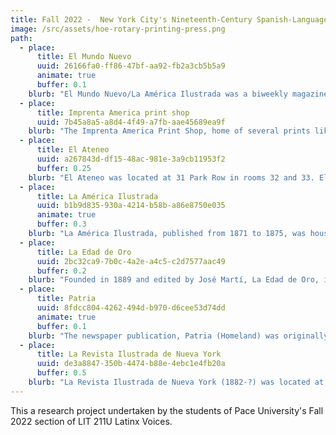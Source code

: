 ```yaml
---
title: Fall 2022 -  New York City's Nineteenth-Century Spanish-Language Press
image: /src/assets/hoe-rotary-printing-press.png
path:
  - place:
      title: El Mundo Nuevo
      uuid: 26166fa0-ff86-47bf-aa92-fb2a3cb5b5a9
      animate: true
      buffer: 0.1
    blurb: "El Mundo Nuevo/La América Ilustrada was a biweekly magazine published in New York between 1871-1875. It initially started in the offices of Mr. and Mrs. Frank Leslie on Pearl Street. The magazine included eye-catching illustrations, which the Leslie organization prioritized but worked to stay away for its tendency toward sensationalism. An excerpt from the reading states, “El Mundo Nuevo/La América Ilustrada turned into a marketable commodity for a designated segment of the middle-class readership”(187). The magazine had certain identities that it encouraged its readers to align themselves with one being “residents or citizens of the United States who took pride in their cultural Hispanism” or as “elite Spanish Americans” (187). The “midwife” of El Mundo Nuevo's birth was Enrique Piñeyro, who was the magazine editor. He was a Cuban refugee who came to the U.S at the beginning of the Ten Years’ War in 1868. Pineyro had great aspirations for the magazine, which he structured into a “illustrated encyclopedia” including things like “belletristic essays, serialized novels, descriptive and scientific engravings, poetry, and digested important international and local news” (188). Piñeyro’s initial editorial promise to the magazine was “an essentially artistic and literary publication, original and American”(188).\n\nThere is only 6 different libraries that has existing copies of El Mundo Nuevo.\n• New York Public Library System\n• Newberry Library (in Chicago)\n• Dallas Theological Seminary\n• University of Texas Libraries\n• The Claremont Colleges\n• University of California, NRLF\n\nPhoto credits:\nNewberry Library\nGoogle Earth,\n[https://earth.google.com/web/@40.71409601,-74.00241183,5.64091721a,399.90611393d,35y,11.63163453h,0t,0r/data=CjYSNBIgY2NjOGJhYWVhYjg5MTFlODg4N2U3MWQ2MDFiMTRkNzUiEHJ1bXNleV93aGVyZV8xMDE](https://earth.google.com/web/@40.71409601,-74.00241183,5.64091721a,399.90611393d,35y,11.63163453h,0t,0r/data=CjYSNBIgY2NjOGJhYWVhYjg5MTFlODg4N2U3MWQ2MDFiMTRkNzUiEHJ1bXNleV93aGVyZV8xMDE)\nHistorical Maps Around the World: New York 1852,\n[https://earth.google.com/web/@40.71409601,-74.00241183,5.64091721a,399.90611393d,35y,11.63163453h,0t,0r/data=CjYSNBIgY2NjOGJhYWVhYjg5MTFlODg4N2U3MWQ2MDFiMTRkNzUiEHJ1bXNleV93aGVyZV8xMDE](https://earth.google.com/web/@40.71409601,-74.00241183,5.64091721a,399.90611393d,35y,11.63163453h,0t,0r/data=CjYSNBIgY2NjOGJhYWVhYjg5MTFlODg4N2U3MWQ2MDFiMTRkNzUiEHJ1bXNleV93aGVyZV8xMDE)\nOldNYC,\n[https://www.oldnyc.org/#718561f-a](https://www.oldnyc.org/#718561f-a)\n\n\nWork Cited:\nSilva Gruesz, Kirsten. “Brave Mundo Nuevo: The Marketing of Transnational Spanish Culture.” Ambassadors of Culture The Transamerican Origins of Latino Writing, Princeton University Press, 2002, pp.186-196.\nWorldCat,\_[https://www.worldcat.org/title/mundo-nuevo/oclc/7513527\\&referer=brief\\_results](https://www.worldcat.org/title/mundo-nuevo/oclc/7513527\\&referer=brief_results)\n"
  - place:
      title: Imprenta America print shop
      uuid: 7b45a8a5-a8d4-4f49-a7fb-aae45689ea9f
    blurb: "The Imprenta America Print Shop, home of several prints like\_El Porvenir, Borinquen, and La Patria, aided largely in creating a voice for many during the Cuban revolution. While today there isn't much to see, with an obscure towing company taking its place and leaving behind years of history, the Cuban Revolutionary Party wouldn't have found their voice without this incredible print shop..\_\n"
  - place:
      title: El Ateneo
      uuid: a267843d-df15-48ac-981e-3a9cb11953f2
      buffer: 0.25
    blurb: "El Ateneo was located at 31 Park Row in rooms 32 and 33. El Ateneo was published in newspaper format and focused on literature, commentary, and illustrations. It’s ideological stance was to form pan hispanism and hemispheric integration. El Ateneo appealed to American manufacturers in order to advertise to the Spanish speaking community. According to Nicolás Kanellos’s A Brief History of Hispanic Periodicals in the United States, publications like El Ateneo “placed hispanic immigrant communities in the United States on the international cultural map” (64). It was a place that had a designated space just for essayists, fiction writers and poets all from Spanish America and the United States. El Ateneo informed the people and institutes of Spanish American countries of the United States educational, scientific and agricultural advances so that these countries could follow them in order to form a path of success. It is important to note though that it still remained connected to its cultural accomplishments of the Hispanic community.\_\_\L\_ \_ \_ \_ \_ \_ \_ \_ \_ \_ \_ \_ \_ \_ \_ \_ \_ \_ \_ \_ \_ \_ \_ \_ \_ \_ \_ \_ \_ \_ \_ \_ \n\nWorks Cited\n\nKanellos, Nicolás, and Helvetia Martell. Hispanic Periodicals in the United States, Origins to 1960 : A Brief History and Comprehensive Bibliography. Arte Público Press, 2000.\n\nPhotos:\_ \_ \_ \_ \_ \_ \_ \_ \_ \_ \_ \_ \_ \_ \_ \_ \_ \_ \_ \_ \_ \_ \_ \_ \_ \_ \_ \_ \_ \_ \_ \_ \_ \_ \_ \_ \_\_[https://books.google.com/books?id=nZMxAQAAMAAJ\\&printsec=frontcover\\&source=gbs\\_ge\\_summary\\_r\\&cad=0#v=onepage\\&q\\&f=false](https://books.google.com/books?id=nZMxAQAAMAAJ\\&printsec=frontcover\\&source=gbs_ge_summary_r\\&cad=0#v=onepage\\&q\\&f=false)\_ \_ \_ \_ \_ \_ \_ \_ \_ \_ \_ \_ \_ \_ \_ \_ \_ \_ \_ \_ \_ \_ \_ \_ \_ \_ \_ \_ \_ \_ \_ \_ \_ \_ \_ \_ \_ \_ \_\_[https://www.nyc-architecture.com/SCC/SCC012.htm](https://www.nyc-architecture.com/SCC/SCC012.htm)\n"
  - place:
      title: La América Ilustrada
      uuid: b1b9d835-930a-4214-b58b-a86e8750e035
      animate: true
      buffer: 0.3
    blurb: "La América Ilustrada, published from 1871 to 1875, was housed in 41 Park Row, Rooms 22, 23, and 30. La América Ilustrada is often talked about in conjunction with El Mundo Nuevo as the two newspapers merged. They had many of the same authors and editors like Colombian poet Rafael Pombo and Puerto Rican educator Eugenio Maria de Hostos, who aimed to educate and advocate for Latino communities (like Cubanindependence from Spain during the Ten Year’s war). In fact, “at the height of its influence, the paper helped direct U.S. policy toward Cuba during the Ten Years War by publicizing the ‘martyrdom’ of poet Juan Clemente Zenea, who had been ambushed and imprisoned while on his way from New York to Cuba on a diplomatic peace mission” (Gruesz 162). La América Ilustrada, along with El Mundo Nuevo, consisted of two main editors, Enrique Piñeyro and Juan de Armas. Piñeyro was a Cuban literate and activist who took part in the Antillean pro independence organization, the Junta Central Republicana de Cuba y Puerto Rico, and took over the editorship of La Revolucion de Cuba. Juan de Armas, born in 1842, was involved in other publications in the United States such as “La Aurora,” La America, and soon his own publication, El Ateneo. Other contributing writers to La America Ilustrada include Rafael Pumbo and Isabel Prieto. Rafael Pumbo was a successor and biweekly writer. Born in 1833 to an elite family, Pumbo grew up to be a Colombian poet, diplomat, and editor who resided in New York and Washington for two decades before returning to Colombia in 1872. Isabel Prieto started off as an anonymous writer under the name “I.A.P” where she would publish poems in response to the misogynistic writings published by the male dominated publication companies. She soon made herself known in a piece in El Mundo Nuevo and continued her publishings from then on. 41 Park Row was the site of an Old Brick Church called the \"Brick Presbyterian Church\" in the late 1700s, which John McComb Sr built. Once the church moved uptown, the New York Times co-founder Edward B. Wesley bought part of the building for their publication site. The building was reconstructed into an even bigger building that is now 13 stories tall. It is described as \"New York's loftiest and most beautiful building,\" according to the New York Times. Pace University has owned the building since 1951 till now. 41 Park Row was designated to be considered as a New York City landmark in 1999. 41 Park Row used to house the Pace University bookstore and gym in 2017 and 2019. The building is now converted into an art gallery, classrooms, and offices. Pace University has owned the building for over 70 years now.\n\_ \_ \_ \_ \_\_\n\nWorks Cited\nDunlap, David W. “150th Anniversary: 1851-2001; Six Buildings That Share One Story”. The\nNew York Times. November 14, 2001.\n[https://www.nytimes.com/2001/11/14/news/150th-anniversary-1851-2001-six-buildings-t](https://www.nytimes.com/2001/11/14/news/150th-anniversary-1851-2001-six-buildings-t)\nhat-share-one-story.html\n\nGruesz, Kirsten Silva. “The Deep Roots of Our America: Two New Worlds, and Their\nResistors.” Ambassadors of Culture: The Transamerican Origins of Latino Writing, vol.\n44, Princeton University Press, 2002, pp. 161–204. JSTOR,\_[https://doi.org/10.2307/j.ctv173f24b.9](https://doi.org/10.2307/j.ctv173f24b.9). Accessed 15 Oct. 2022.\n\nTorres-Cuevas, Eduardo. “La Guerra de los Diez Años en los fondos de Colección Cubana de la\nBiblioteca Nacional de Cuba José Martí: acervo imprescindible para la historia de\nCuba.” Revista de la Biblioteca Nacional de Cuba José Martí, vol. 1, 2018, pp. 11-12.\n[https://ufdcimages.uflib.ufl.edu/AA/00/06/82/07/00165/REVISTA%20BNCJM%202-2018%20TOMO%20II.pdf](https://ufdcimages.uflib.ufl.edu/AA/00/06/82/07/00165/REVISTA%20BNCJM%202-2018%20TOMO%20II.pdf)\n"
  - place:
      title: La Edad de Oro
      uuid: 2bc32ca9-7b0c-4a2e-a4c5-c2d7577aac49
      buffer: 0.2
    blurb: "Founded in 1889 and edited by José Martí, La Edad de Oro, is a publication dedicated to educating and entertaining “los niño de América.” Meaning “The Golden Age”, La Edad de Oro provided poems, essays, and other written words to the children of America. The monthly magazine lasted four months, which translates to four issues. It was located at 77 William Street, though this location no longer exists as it was replaced by the headquarters of Goldman Sachs, an investment bank.\nThe first edition was published in July of 1889 and contains a dedication and farewell section as well as two poems, two stories, and three essays. Each issue contained poems, stories, and essays that displayed Martí’s idealism and the importance he placed on educating the youth. “The purpose of La Edad de Oro,” Martí wrote, “is for children in the Americas to know how people lived before, how we live today, in America, and in other lands as well” ([http://cubanthinkers.domains.uflib.ufl.edu/la-edad-de-oro-1889/](http://cubanthinkers.domains.uflib.ufl.edu/la-edad-de-oro-1889/)). Martí wanted to close the divide between different races and socioeconomic statuses by teaching compassion to children through this magazine. For example, there is a poem in the publication called “Los Zapaticos de Rosa” where two children of different socioeconomic status meet on a beach. One child is barefoot meanwhile the other wears little red shoes and it ends with the rich child giving her shoes to the other child. This poem showcases the divide between classes and encourages children to lessen the division by having compassion for those less fortunate.\nLa Edad de Oro lasted only 4 issues due to conflicting views between Jose Martí and another editor, A. Dacosta Gomez. Gomez believed children should be taught to fear a single god, while Martí believed that gods were not based in reality and instead were the “poetry of imagination” (“La Edad De Oro”). in teaching children to fear God, Martí believed he would be lying to his readers, thus the end of La Edad de Oro came.\nDistributed in Cuba, U.S., Spain, and Venezuela, La Edad de Oro is still distributed and a part of many children’s curriculum to this day. The impact of this publication is great, and it deserves more recognition and coverage. Most information on the magazine exists in Spanish, making these grand ideas inaccessible to non-Spanish speakers. The first issue and volume is available in its entirety on the website, Gutenberg.com. Copies of the publication are also available at Fordham Library, Columbia Library, and the Public Library of Suffolk County. Some\_scholarly articles or chapters in books that have been written about La Edad de Oro are\_Hispania by Fernando G. Campoamor and Revista Hispánica Moderna by Herminio Almendros. These scholarly articles were written in Spanish in the 20th Century and mainly talk about Martí's vision for children literature based on translations. It's available to purchase on various websites listed as used and the price ranges from $7.99 to $19.99. However, making La Edad de Oro more accessible to non-Spanish speaking American children should be a priority in this field.\n\nWorks Cited:\nPicture:\_[https://images.app.goo.gl/62BCaqBhFAUSwGrU6](https://images.app.goo.gl/62BCaqBhFAUSwGrU6)\_ \_ \_ \_ \_ \_ \_ \_ \_ \_ \_ \_ \_ \_ \_ \_ \_ \_ \_ \_ \_ \_ \_ \_ \_ \_ \_ \_ \_ \_ \_ \_ \_ \_ \_ \_[https://www.gutenberg.org/files/19898/19898-h/19898-h.htm](https://www.gutenberg.org/files/19898/19898-h/19898-h.htm)\n\nCuba, Pearl of the Caribbean,\_[http://cubanthinkers.domains.uflib.ufl.edu/la-edad-de-oro-1889/](http://cubanthinkers.domains.uflib.ufl.edu/la-edad-de-oro-1889/).\n\nCampoamor, Fernando G. “La Edad de Oro de José Martí, Texto de Los Niños Cubanos.” Hispania, vol. 24, no. 2, 1941, pp. 178–79. JSTOR,\_[https://doi.org/10.2307/332545](https://doi.org/10.2307/332545).\n\n“La Edad De Oro.” EcuRed,\_[https://www.ecured.cu/La\\_Edad\\_de\\_Oro](https://www.ecured.cu/La_Edad_de_Oro).\n\nElizalde, Rosa Miriam. “Walking New York with Cuba's Revolutionary Poet.” The Nation, 12 Aug. 2015,\_[https://www.thenation.com/article/archive/walking-new-york-with-cubas-revolutionary-poet/](https://www.thenation.com/article/archive/walking-new-york-with-cubas-revolutionary-poet/).\_\n\nE. F. Revista Hispánica Moderna, vol. 24, no. 2/3, 1958, pp. 231–231. JSTOR,\_[http://www.jstor.org/stable/30202283](http://www.jstor.org/stable/30202283).\n"
  - place:
      title: Patria
      uuid: 8fdcc804-4262-494d-b970-d6cee53d74dd
      animate: true
      buffer: 0.1
    blurb: "The newspaper publication, Patria (Homeland) was originally created in the 1890's by Jose Martí during the last phase of the Cuban Revolution for independence. The papers publication site was located on, or around, what is now 214 Pearl St., which is about a 7 minute walk from our main campus building here in New York.\_ \_ \_ \_ \_ \_ \_ \_ \_ \_ \_ \_ \_ \_ \_ \_ \_ \_ \_ \_ \_ \_ \_ \_ \_ \_ \_ \_ \_ \_ \n\nPatria, or free fatherland, began its circulation during Marti’s exile in New York, with it’s first publication being on March 14, 1892 created to show a sense of ‘truth’; one of his passions, which he wound up using as a weapon. The publication itself was written at a time where there was a quiet, yet influential movement going on within Latinx writing.\_ \_ \_ \_ \_ \_ \_ \_ \_ \_ \_ \_ \_ \_ \_ \_ \_ \_ \n\nThe purpose of creating this publication began as an outlet for his activism, giving the Latinx community in New York a voice and revolutionize the idea of fighting for their own independence. This was similar to the American freedom that prospered around him, despite the marginalized groups within the country and imperialistic motives that impacted his community in and outside of the United States.\_ \_ \_ \_ \_ \_ \_ \_ \_ \_ \_ \_ \_ \_ \_ \_ \_ \_ \_ \_ \_ \_ \_ \_ \_ \_ \_ \_ \_ \_ \_ \_ \_ \_ \_ \_ \_ \_ \_ \_ \_ \_ \_ \n\nDuring our research, we found a scholarly article on JSTOR that discusses Jose Marti’s newspaper, Patria (Homeland). We found a JSTOR political article from the book Cuban Studies entitled “José Martí and the Politics of Journalism” by Eileen McGovern, where she discusses the monumental impact Martí’s writing had at the time. McGovern includes the purpose behind the newspaper by quoting Martí directly from the first publication. Marti writes that the purpose of the publication is, “To come together and to love, and to live in the passion of the truth, this newspaper is born” (McGovern 124). According to Martí, “truth” had been his passion and weapon to which he believed would free Cuba. Patria exhibits Martí’s passion and truth in fighting for independence of the Latinx community.\n\nWorks Cited:\_ \_ \_ \_ \_ \_ \_ \_ \_ \_ \_ \_ \_ \_ \_ \_ \_ \_ \_ \_ \_ \_ \_ \_ \_ \_ \_ \_ \_ \_ \_ \_ \_\nKanellos, Nicolás, and Helvetia Martell. Hispanic Periodicals in the United States, Origins to 1960: A Brief History and Comprehensive Bibliography. Houston, Arte Publico Press, 1999.\nMcgovern, Eileen. \"José Martí and the Politics of Journalism.\" Cuban Studies, vol. 25, 1995, pp. 123-46. JSTOR,\_[www.jstor.org/stable/24486085](http://www.jstor.org/stable/24486085). Accessed 12 Oct. 2022.\nNavarro, Oleski Miranda. \"The Periodical Patria and Racial Mobilization in the Last War for Cuban Independence.\" Age of Revolutions, 7 May 2018, ageofrevolutions.com/2018/05/07/the-periodical-patria-and-racial-mobilization-in-the-last-war-for-cuban-independence/. Accessed 12 Oct. 2022.\n\"Patria New York, N.Y. - 1898.\" Library of Congress,\_[www.loc.gov/item/sn86071646/](http://www.loc.gov/item/sn86071646/). Accessed 12 Oct. 2022.\n"
  - place:
      title: La Revista Ilustrada de Nueva York
      uuid: de3a8847-350b-4474-b88e-4ebc1e4fb20a
      buffer: 0.5
    blurb: "La Revista Ilustrada de Nueva York (1882-?) was located at 124 Chamber Street. La Revista specialized in short novels, poetry, fashion commentary, and illustrations. This broad specialization thoroughly informed readers in a variety of subjects aside from day-to-day news. This publication company served as a platform for “renowned living writers of the Hispanic world (Kanellos 67). La Revista highlighted the work of renowned authors such as Juan Valera and Rubén Darío, and it famously served as the first newspaper company to publish José Martí’s Nuestra America. The company served an audience of middle and upper class Hispanics from a wide range of locations, even attracting readers in the Caribbean, Central, South America, and the Phillippines. La Revista Ilustrada “saw itself as thoroughly modern and progressive and identified highly with American technology, industrial, and scientific advancement” (Kanellos 68). According to author, Celso Rodriguez in “The Hispanic American Historical Review,” “…Although the emphasis of the magazine was to promote Spanish values, it offered a diversity of\_ intellectual interests, including topics dealing with the United States and Europe” (Rodríguez 763). With its progressive attitude and modern identity, La Revista Ilustrada de Nueva York promoted pan-Hispanic unity in resisting American interventionism and modern-day colonialism.\n\nWork Cited:\nBolet Peraza, N. “La Revista Ilustrada De Nueva York.” 1882.\nde Beer, Gabriella. “IN PURSUIT OF ‘LA REVISTA ILUSTRADA,’ A 19th CENTURY NEW YORK MAGAZINE.” Bilingual Review / La\nRevista Bilingüe, vol. 4, 1977, pp. 145–146.\nKanellos Nicolás. A Brief History of Hispanic Periodicals in the United States. Arte Publico Press, 2000.\nN. W. Ayer & Son's American Newspaper Annual. N.W. Ayer & Son, 1891.\nRodríguez, Celso. “The Hispanic American Historical Review.” Vol. 57, no. 4, 1977.\n\nPhoto Credit:\nRepositoria Centroame de Patrimonio Cultural\n[https://repositorio.iiarte.ucr.ac.cr/handle/123456789/39;jsessionid=97EFCCBC014A18827A693912255BFA76](https://repositorio.iiarte.ucr.ac.cr/handle/123456789/39;jsessionid=97EFCCBC014A18827A693912255BFA76)\nStreet Easy\n[https://streeteasy.com/building/124-chambers-street-new\\_york](https://streeteasy.com/building/124-chambers-street-new_york)\nLa Revista Ilustrada de Nueva York. Colección de la Fundación John Boulton.\n[http://escritosdeunsalvaje.blogspot.com/2011/03/algo-mas-acerca-de-la-repatriacion-de.html](http://escritosdeunsalvaje.blogspot.com/2011/03/algo-mas-acerca-de-la-repatriacion-de.html)\n"
---
```


This a research project undertaken by the students of Pace University's Fall 2022 section of LIT 211U Latinx Voices.
